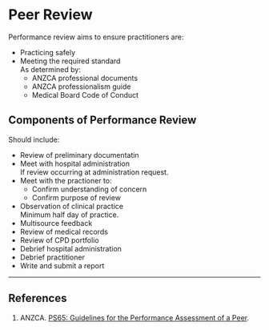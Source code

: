 # Peer Review


Performance review aims to ensure practitioners are:

* Practicing safely
* Meeting the required standard  
As determined by:
	* ANZCA professional documents
	* ANZCA professionalism guide
	* Medical Board Code of Conduct

## Components of Performance Review

Should include:

* Review of preliminary documentatin
* Meet with hospital administration  
If review occurring at administration request.
* Meet with the practioner to:
	* Confirm understanding of concern
	* Confirm purpose of review
* Observation of clinical practice  
Minimum half day of practice.
* Multisource feedback
* Review of medical records
* Review of CPD portfolio
* Debrief hospital administration
* Debrief practitioner
* Write and submit a report

---

## References

1. ANZCA. [PS65: Guidelines for the Performance Assessment of a Peer](http://www.anzca.edu.au/documents/ps65-2018-guidelines-for-the-performance-assessmen.pdf).
